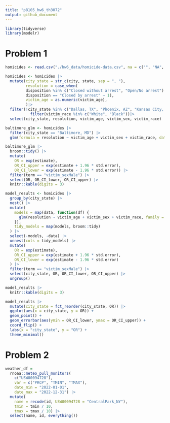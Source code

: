 ```yaml
---
title: "p8105_hw6_th3072"
output: github_document
---
```

```r
library(tidyverse)
library(modelr)
```

# Problem 1
```r
homicides <- read.csv("./hw6_data/homicide-data.csv", na = c("", "NA", "Unknown"))

homicides <- homicides |>
  mutate(city_state = str_c(city, state, sep = ", "),
         resolution = case_when(
         disposition %in% c("Closed without arrest", "Open/No arrest") ~ 0,
         disposition == "Closed by arrest" ~ 1),
         victim_age = as.numeric(victim_age),
         )|>
  filter(!city_state %in% c("Dallas, TX", "Phoenix, AZ", "Kansas City, MO", "Tulsa, AL"))|> 
           filter(victim_race %in% c("White", "Black"))|>
  select(city_state, resolution, victim_age, victim_sex, victim_race)
```

```r
baltimore_glm <- homicides |>
  filter(city_state == "Baltimore, MD") |>
  glm(formula = resolution ~ victim_age + victim_sex + victim_race, data = _, family = binomial())

baltimore_glm |> 
  broom::tidy() |> 
  mutate(
    OR = exp(estimate), 
    OR_CI_upper = exp(estimate + 1.96 * std.error),
    OR_CI_lower = exp(estimate - 1.96 * std.error)) |> 
  filter(term == "victim_sexMale") |> 
  select(OR, OR_CI_lower, OR_CI_upper) |>
  knitr::kable(digits = 3)
```

```r
model_results <- homicides |>
  group_by(city_state) |>
  nest() |>
  mutate(
    models = map(data, function(df) {
      glm(resolution ~ victim_age + victim_sex + victim_race, family = binomial(), data = df)
    }),
    tidy_models = map(models, broom::tidy)
  ) |>
  select(-models, -data) |>
  unnest(cols = tidy_models) |>
  mutate(
    OR = exp(estimate),
    OR_CI_upper = exp(estimate + 1.96 * std.error),
    OR_CI_lower = exp(estimate - 1.96 * std.error)
  ) |>
  filter(term == "victim_sexMale") |>
  select(city_state, OR, OR_CI_lower, OR_CI_upper) |>
  ungroup()

model_results |>
  knitr::kable(digits = 3)

```

```r
model_results |>
  mutate(city_state = fct_reorder(city_state, OR)) |>
  ggplot(aes(x = city_state, y = OR)) +
  geom_point() +
  geom_errorbar(aes(ymin = OR_CI_lower, ymax = OR_CI_upper)) +
  coord_flip() +  
  labs(x = "city_state", y = "OR") +
  theme_minimal()
```

# Problem 2
```r
weather_df = 
  rnoaa::meteo_pull_monitors(
    c("USW00094728"),
    var = c("PRCP", "TMIN", "TMAX"), 
    date_min = "2022-01-01",
    date_max = "2022-12-31") |>
  mutate(
    name = recode(id, USW00094728 = "CentralPark_NY"),
    tmin = tmin / 10,
    tmax = tmax / 10) |>
  select(name, id, everything())
```



